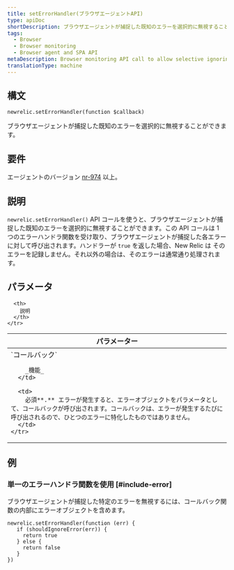 ```yaml
---
title: setErrorHandler(ブラウザエージェントAPI)
type: apiDoc
shortDescription: ブラウザエージェントが捕捉した既知のエラーを選択的に無視することができます。
tags:
  - Browser
  - Browser monitoring
  - Browser agent and SPA API
metaDescription: Browser monitoring API call to allow selective ignoring of known errors captured by the agent.
translationType: machine
---
```


## 構文

```
newrelic.setErrorHandler(function $callback)
```

ブラウザエージェントが捕捉した既知のエラーを選択的に無視することができます。

## 要件

エージェントのバージョン [nr-974](/docs/release-notes/new-relic-browser-release-notes/browser-agent-release-notes) 以上。

## 説明

`newrelic.setErrorHandler()` API コールを使うと、ブラウザエージェントが捕捉した既知のエラーを選択的に無視することができます。この API コールは 1 つのエラーハンドラ関数を受け取り、ブラウザエージェントが捕捉した各エラーに対して呼び出されます。ハンドラーが `true` を返した場合、New Relic は そのエラーを記録しません。それ以外の場合は、そのエラーは通常通り処理されます。

## パラメータ

<table>
  <thead>
    <tr>
      <th width="25%">
        パラメーター
      </th>

      <th>
        説明
      </th>
    </tr>

  </thead>

  <tbody>
    <tr>
      <td>
        `コールバック`

        _機能_
      </td>

      <td>
        必須**.** エラーが発生すると、エラーオブジェクトをパラメータとして、コールバックが呼び出されます。コールバックは、エラーが発生するたびに呼び出されるので、ひとつのエラーに特化したものではありません。
      </td>
    </tr>

  </tbody>
</table>

## 例

### 単一のエラーハンドラ関数を使用 [#include-error]

ブラウザエージェントが捕捉した特定のエラーを無視するには、コールバック関数の内部にエラーオブジェクトを含めます。

```
newrelic.setErrorHandler(function (err) {
   if (shouldIgnoreError(err)) {
     return true
   } else {
     return false
   }
})
```
